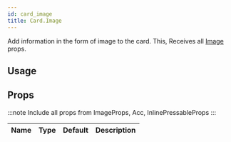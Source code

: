 ```yaml
---
id: card_image
title: Card.Image
---
```



Add information in the form of image to the card.
This, Receives all [Image](Image.mdx#props) props.

## Usage

## Props

:::note
Include all props from ImageProps, Acc, InlinePressableProps
:::

<div class='table-responsive'>

| Name | Type | Default | Description |
| ---- | ---- | ------- | ----------- |

</div>
